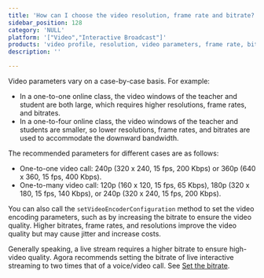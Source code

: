 ```yaml
---
title: 'How can I choose the video resolution, frame rate and bitrate?'
sidebar_position: 128 
category: 'NULL' 
platform: '["Video","Interactive Broadcast"]'
products: 'video profile, resolution, video parameters, frame rate, bitrate'   
description: '' 

---
```



Video parameters vary on a case-by-case basis. For example:

- In a one-to-one online class, the video windows of the teacher and student are both large, which requires higher resolutions, frame rates, and bitrates.
- In a one-to-four online class, the video windows of the teacher and students are smaller, so lower resolutions, frame rates, and bitrates are used to accommodate the downward bandwidth.

The recommended parameters for different cases are as follows:
- One-to-one video call: 240p (320 x 240, 15 fps, 200 Kbps) or 360p (640 x 360, 15 fps, 400 Kbps).
- One-to-many video call: 120p (160 x 120, 15 fps, 65 Kbps), 180p (320 x 180, 15 fps, 140 Kbps), or 240p (320 x 240, 15 fps, 200 Kbps). 

You can also call the `setVideoEncoderConfiguration` method to set the video encoding parameters, such as by increasing the bitrate to ensure the video quality. Higher bitrates, frame rates, and resolutions improve the video quality but may cause jitter and increase costs.

Generally speaking, a live stream requires a higher bitrate to ensure high-video quality. Agora recommends setting the bitrate of live interactive streaming to two times that of a voice/video call. See [Set the bitrate](https://docs.agora.io/en/Interactive%20Broadcast/API%20Reference/java/classio_1_1agora_1_1rtc_1_1video_1_1_video_encoder_configuration.html#a4b090cd0e9f6d98bcf89cb1c4c2066e8).